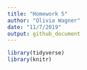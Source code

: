 ```yaml
---
title: "Homework 5"
author: "Olivia Wagner"
date: "11/7/2019"
output: github_document
---
```


```r
library(tidyverse)
library(knitr)
```

